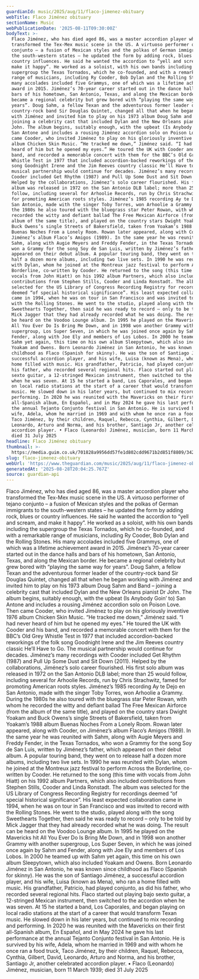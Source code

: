 ```yaml
---
guardianId: music/2025/aug/11/flaco-jimenez-obituary
webTitle: Flaco Jiménez obituary
sectionName: Music
webPublicationDate: '2025-08-11T09:30:00Z'
bodyText: >-
  Flaco Jiménez, who has died aged 86, was a master accordion player who
  transformed the Tex-Mex music scene in the US. A virtuoso performer of tejano
  conjunto – a fusion of Mexican styles and the polkas of German immigrants to
  the south-western states – he updated the form by adding rock, blues or
  country influences. He said he wanted the accordion to “yell and scream, and
  make it happy”. He worked as a soloist, with his own bands including the
  supergroup the Texas Tornados, which he co-founded, and with a remarkable
  range of musicians, including Ry Cooder, Bob Dylan and the Rolling Stones. His
  many accolades included five Grammys, one of which was a lifetime achievement
  award in 2015. Jiménez’s 70-year career started out in the dance halls and
  bars of his hometown, San Antonio, Texas, and along the Mexican border. He
  became a regional celebrity but grew bored with “playing the same way for
  years”. Doug Sahm, a fellow Texan and the adventurous former leader of the
  country-rock band Sir Douglas Quintet, changed all that when he began working
  with Jiménez and invited him to play on his 1973 album Doug Sahm and Band –
  joining a celebrity cast that included Dylan and the New Orleans pianist Dr
  John. The album begins, suitably enough, with the upbeat (Is Anybody Goin’ to)
  San Antone and includes a rousing Jiménez accordion solo on Poison Love. Then
  came Cooder, who invited Jiménez to play on his gloriously inventive 1976
  album Chicken Skin Music. “He tracked me down,” Jiménez said. “I had never
  heard of him but he opened my eyes.” He toured the UK with Cooder and his
  band, and recorded a memorable concert with them for the BBC’s Old Grey
  Whistle Test in 1977 that included accordion-backed reworkings of the folk
  song Goodnight Irene and the Jim Reeves country classic He’ll Have to Go. The
  musical partnership would continue for decades. Jiménez’s many recordings with
  Cooder included Get Rhythm (1987) and Pull Up Some Dust and Sit Down (2011).
  Helped by the collaborations, Jiménez’s solo career flourished. His first solo
  album was released in 1972 on the San Antonio DLB label; more than 25 would
  follow, including several for Arhoolie Records, run by Chris Strachwitz, famed
  for promoting American roots styles. Jiménez’s 1985 recording Ay te Dejo en
  San Antonio, made with the singer Toby Torres, won Arhoolie a Grammy. During
  the 1980s he also toured with the bluegrass star Peter Rowan, with whom he
  recorded the witty and defiant ballad The Free Mexican Airforce (from the
  album of the same title), and played on the country stars Dwight Yoakam and
  Buck Owens’s single Streets of Bakersfield, taken from Yoakam’s 1988 album
  Buenas Noches From a Lonely Room. Rowan later appeared, along with Cooder, on
  Jiménez’s album Flaco’s Amigos (1989). In the same year he was reunited with
  Sahm, along with Augie Meyers and Freddy Fender, in the Texas Tornados, who
  won a Grammy for the song Soy de San Luis, written by Jiménez’s father, which
  appeared on their debut album. A popular touring band, they went on to release
  half a dozen more albums, including two live sets. In 1990 he was reunited
  with Dylan, whom he joined at the Montreux jazz festival to perform Across the
  Borderline, co-written by Cooder. He returned to the song (this time with
  vocals from John Hiatt) on his 1992 album Partners, which also included
  contributions from Stephen Stills, Cooder and Linda Ronstadt. The album was
  selected for the US Library of Congress Recording Registry for recordings
  deemed “of special historical significance”. His least expected collaboration
  came in 1994, when he was on tour in San Francisco and was invited to record
  with the Rolling Stones. He went to the studio, played along with the song
  Sweethearts Together, then said he was ready to record – only to be told by
  Mick Jagger that they had already recorded what he was doing. The result can
  be heard on the Voodoo Lounge album. In 1995 he played on the Mavericks hit
  All You Ever Do Is Bring Me Down, and in 1998 won another Grammy with another
  supergroup, Los Super Seven, in which he was joined once again by Sahm and
  Fender, along with Joe Ely and members of Los Lobos. In 2000 he teamed up with
  Sahm yet again, this time on his own album Sleepytown, which also included
  Yoakam and Owens. Born Leonardo Jiménez in San Antonio, he was known since
  childhood as Flaco (Spanish for skinny). He was the son of Santiago Jiménez, a
  successful accordion player, and his wife, Luisa (known as Mena), who ran a
  home filled with music. His grandfather, Patricio, had played conjunto, as did
  his father, who recorded several regional hits. Flaco started out playing bajo
  sexto guitar, a 12-stringed Mexican instrument, then switched to the accordion
  when he was seven. At 15 he started a band, Los Caporales, and began playing
  on local radio stations at the start of a career that would transform Texan
  music. He slowed down in his later years, but continued to mix recording and
  performing. In 2020 he was reunited with the Mavericks on their first
  all-Spanish album, En Español, and in May 2024 he gave his last performance at
  the annual Tejanto Conjunto festival in San Antonio. He is survived by his
  wife, Adela, whom he married in 1969 and with whom he once ran a food truck,
  Taco Jiménez, by their children, Raquel, Rebecca, Cynthia, Gilbert, David,
  Leonardo, Arturo and Norma, and his brother, Santiago Jr, another celebrated
  accordion player. • Flaco (Leonardo) Jiménez, musician, born 11 March 1939;
  died 31 July 2025
headline: Flaco Jiménez obituary
thumbnail: >-
  https://media.guim.co.uk/701828a9956dd57fe1d802cdd9671b2d851f8809/342_0_3114_2491/500.jpg
slug: flaco-jimenez-obituary
webUrl: 'https://www.theguardian.com/music/2025/aug/11/flaco-jimenez-obituary'
generatedAt: '2025-08-28T20:04:25.767Z'
source: guardian-api
---
```

Flaco Jiménez, who has died aged 86, was a master accordion player who transformed the Tex-Mex music scene in the US. A virtuoso performer of tejano conjunto – a fusion of Mexican styles and the polkas of German immigrants to the south-western states – he updated the form by adding rock, blues or country influences. He said he wanted the accordion to “yell and scream, and make it happy”. He worked as a soloist, with his own bands including the supergroup the Texas Tornados, which he co-founded, and with a remarkable range of musicians, including Ry Cooder, Bob Dylan and the Rolling Stones. His many accolades included five Grammys, one of which was a lifetime achievement award in 2015. Jiménez’s 70-year career started out in the dance halls and bars of his hometown, San Antonio, Texas, and along the Mexican border. He became a regional celebrity but grew bored with “playing the same way for years”. Doug Sahm, a fellow Texan and the adventurous former leader of the country-rock band Sir Douglas Quintet, changed all that when he began working with Jiménez and invited him to play on his 1973 album Doug Sahm and Band – joining a celebrity cast that included Dylan and the New Orleans pianist Dr John. The album begins, suitably enough, with the upbeat (Is Anybody Goin’ to) San Antone and includes a rousing Jiménez accordion solo on Poison Love. Then came Cooder, who invited Jiménez to play on his gloriously inventive 1976 album Chicken Skin Music. “He tracked me down,” Jiménez said. “I had never heard of him but he opened my eyes.” He toured the UK with Cooder and his band, and recorded a memorable concert with them for the BBC’s Old Grey Whistle Test in 1977 that included accordion-backed reworkings of the folk song Goodnight Irene and the Jim Reeves country classic He’ll Have to Go. The musical partnership would continue for decades. Jiménez’s many recordings with Cooder included Get Rhythm (1987) and Pull Up Some Dust and Sit Down (2011). Helped by the collaborations, Jiménez’s solo career flourished. His first solo album was released in 1972 on the San Antonio DLB label; more than 25 would follow, including several for Arhoolie Records, run by Chris Strachwitz, famed for promoting American roots styles. Jiménez’s 1985 recording Ay te Dejo en San Antonio, made with the singer Toby Torres, won Arhoolie a Grammy. During the 1980s he also toured with the bluegrass star Peter Rowan, with whom he recorded the witty and defiant ballad The Free Mexican Airforce (from the album of the same title), and played on the country stars Dwight Yoakam and Buck Owens’s single Streets of Bakersfield, taken from Yoakam’s 1988 album Buenas Noches From a Lonely Room. Rowan later appeared, along with Cooder, on Jiménez’s album Flaco’s Amigos (1989). In the same year he was reunited with Sahm, along with Augie Meyers and Freddy Fender, in the Texas Tornados, who won a Grammy for the song Soy de San Luis, written by Jiménez’s father, which appeared on their debut album. A popular touring band, they went on to release half a dozen more albums, including two live sets. In 1990 he was reunited with Dylan, whom he joined at the Montreux jazz festival to perform Across the Borderline, co-written by Cooder. He returned to the song (this time with vocals from John Hiatt) on his 1992 album Partners, which also included contributions from Stephen Stills, Cooder and Linda Ronstadt. The album was selected for the US Library of Congress Recording Registry for recordings deemed “of special historical significance”. His least expected collaboration came in 1994, when he was on tour in San Francisco and was invited to record with the Rolling Stones. He went to the studio, played along with the song Sweethearts Together, then said he was ready to record – only to be told by Mick Jagger that they had already recorded what he was doing. The result can be heard on the Voodoo Lounge album. In 1995 he played on the Mavericks hit All You Ever Do Is Bring Me Down, and in 1998 won another Grammy with another supergroup, Los Super Seven, in which he was joined once again by Sahm and Fender, along with Joe Ely and members of Los Lobos. In 2000 he teamed up with Sahm yet again, this time on his own album Sleepytown, which also included Yoakam and Owens. Born Leonardo Jiménez in San Antonio, he was known since childhood as Flaco (Spanish for skinny). He was the son of Santiago Jiménez, a successful accordion player, and his wife, Luisa (known as Mena), who ran a home filled with music. His grandfather, Patricio, had played conjunto, as did his father, who recorded several regional hits. Flaco started out playing bajo sexto guitar, a 12-stringed Mexican instrument, then switched to the accordion when he was seven. At 15 he started a band, Los Caporales, and began playing on local radio stations at the start of a career that would transform Texan music. He slowed down in his later years, but continued to mix recording and performing. In 2020 he was reunited with the Mavericks on their first all-Spanish album, En Español, and in May 2024 he gave his last performance at the annual Tejanto Conjunto festival in San Antonio. He is survived by his wife, Adela, whom he married in 1969 and with whom he once ran a food truck, Taco Jiménez, by their children, Raquel, Rebecca, Cynthia, Gilbert, David, Leonardo, Arturo and Norma, and his brother, Santiago Jr, another celebrated accordion player. • Flaco (Leonardo) Jiménez, musician, born 11 March 1939; died 31 July 2025
